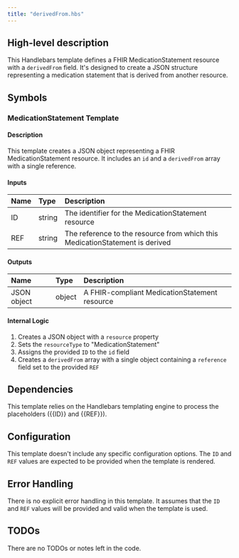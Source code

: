 ```yaml
---
title: "derivedFrom.hbs"
---
```


## High-level description
This Handlebars template defines a FHIR MedicationStatement resource with a `derivedFrom` field. It's designed to create a JSON structure representing a medication statement that is derived from another resource.

## Symbols

### MedicationStatement Template
#### Description
This template creates a JSON object representing a FHIR MedicationStatement resource. It includes an `id` and a `derivedFrom` array with a single reference.

#### Inputs
| Name | Type | Description |
|:-----|:-----|:------------|
| ID   | string | The identifier for the MedicationStatement resource |
| REF  | string | The reference to the resource from which this MedicationStatement is derived |

#### Outputs
| Name | Type | Description |
|:-----|:-----|:------------|
| JSON object | object | A FHIR-compliant MedicationStatement resource |

#### Internal Logic
1. Creates a JSON object with a `resource` property
2. Sets the `resourceType` to "MedicationStatement"
3. Assigns the provided `ID` to the `id` field
4. Creates a `derivedFrom` array with a single object containing a `reference` field set to the provided `REF`

## Dependencies
This template relies on the Handlebars templating engine to process the placeholders ({{ID}} and {{REF}}).

## Configuration
This template doesn't include any specific configuration options. The `ID` and `REF` values are expected to be provided when the template is rendered.

## Error Handling
There is no explicit error handling in this template. It assumes that the `ID` and `REF` values will be provided and valid when the template is used.

## TODOs
There are no TODOs or notes left in the code.